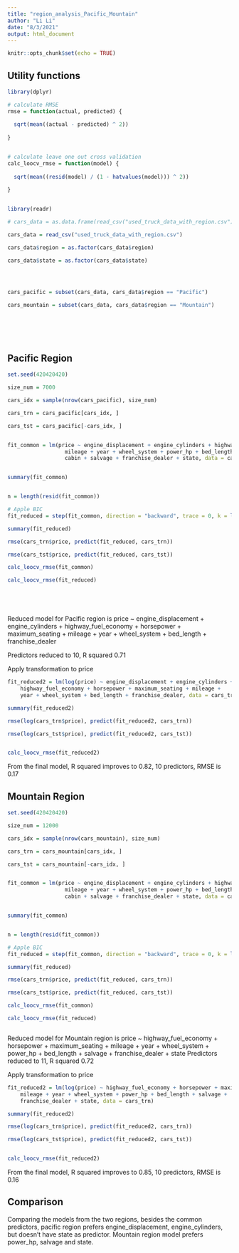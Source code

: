```yaml
---
title: "region_analysis_Pacific_Mountain"
author: "Li Li"
date: "8/3/2021"
output: html_document
---
```


```r
knitr::opts_chunk$set(echo = TRUE)
```

## Utility functions

```r

library(dplyr)

# calculate RMSE
rmse = function(actual, predicted) {
  
  sqrt(mean((actual - predicted) ^ 2))
  
}


# calculate leave one out cross validation
calc_loocv_rmse = function(model) {
  
  sqrt(mean((resid(model) / (1 - hatvalues(model))) ^ 2))
  
}


library(readr)

# cars_data = as.data.frame(read_csv("used_truck_data_with_region.csv"))

cars_data = read_csv("used_truck_data_with_region.csv")

cars_data$region = as.factor(cars_data$region)

cars_data$state = as.factor(cars_data$state)




cars_pacific = subset(cars_data, cars_data$region == "Pacific")

cars_mountain = subset(cars_data, cars_data$region == "Mountain")







```




## Pacific Region


```r

set.seed(420420420)

size_num = 7000

cars_idx = sample(nrow(cars_pacific), size_num)

cars_trn = cars_pacific[cars_idx, ]

cars_tst = cars_pacific[-cars_idx, ]


fit_common = lm(price ~ engine_displacement + engine_cylinders + highway_fuel_economy + horsepower + maximum_seating + transmission + 
                  mileage + year + wheel_system + power_hp + bed_length +
                  cabin + salvage + franchise_dealer + state, data = cars_trn)


summary(fit_common)


n = length(resid(fit_common))

# Apple BIC
fit_reduced = step(fit_common, direction = "backward", trace = 0, k = log(n))

summary(fit_reduced)

rmse(cars_trn$price, predict(fit_reduced, cars_trn))

rmse(cars_tst$price, predict(fit_reduced, cars_tst))

calc_loocv_rmse(fit_common)

calc_loocv_rmse(fit_reduced)






```


Reduced model for Pacific region is price ~ engine_displacement + engine_cylinders + 
    highway_fuel_economy + horsepower + maximum_seating + mileage + 
    year + wheel_system + bed_length + franchise_dealer

Predictors reduced to 10, R squared 0.71


Apply transformation to price

```r

fit_reduced2 = lm(log(price) ~ engine_displacement + engine_cylinders + 
    highway_fuel_economy + horsepower + maximum_seating + mileage + 
    year + wheel_system + bed_length + franchise_dealer, data = cars_trn)

summary(fit_reduced2)

rmse(log(cars_trn$price), predict(fit_reduced2, cars_trn))

rmse(log(cars_tst$price), predict(fit_reduced2, cars_tst))


calc_loocv_rmse(fit_reduced2)


```

From the final model, R squared improves to 0.82, 10 predictors, RMSE is 0.17




## Mountain Region

```r


set.seed(420420420)

size_num = 12000

cars_idx = sample(nrow(cars_mountain), size_num)

cars_trn = cars_mountain[cars_idx, ]

cars_tst = cars_mountain[-cars_idx, ]


fit_common = lm(price ~ engine_displacement + engine_cylinders + highway_fuel_economy + horsepower + maximum_seating + transmission + 
                  mileage + year + wheel_system + power_hp + bed_length +
                  cabin + salvage + franchise_dealer + state, data = cars_trn)


summary(fit_common)


n = length(resid(fit_common))

# Apple BIC
fit_reduced = step(fit_common, direction = "backward", trace = 0, k = log(n))

summary(fit_reduced)

rmse(cars_trn$price, predict(fit_reduced, cars_trn))

rmse(cars_tst$price, predict(fit_reduced, cars_tst))

calc_loocv_rmse(fit_common)

calc_loocv_rmse(fit_reduced)



```


Reduced model for Mountain region is price ~ highway_fuel_economy + horsepower + maximum_seating + 
    mileage + year + wheel_system + power_hp + bed_length + salvage + 
    franchise_dealer + state
Predictors reduced to 11, R squared 0.72

Apply transformation to price

```r

fit_reduced2 = lm(log(price) ~ highway_fuel_economy + horsepower + maximum_seating + 
    mileage + year + wheel_system + power_hp + bed_length + salvage + 
    franchise_dealer + state, data = cars_trn)

summary(fit_reduced2)

rmse(log(cars_trn$price), predict(fit_reduced2, cars_trn))

rmse(log(cars_tst$price), predict(fit_reduced2, cars_tst))


calc_loocv_rmse(fit_reduced2)


```

From the final model, R squared improves to 0.85, 10 predictors, RMSE is 0.16


## Comparison

Comparing the models from the two regions, besides the common predictors, pacific region prefers engine_displacement, engine_cylinders, but doesn't have state as predictor.
Mountain region model prefers power_hp, salvage and state.



